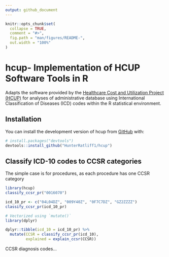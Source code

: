 ```yaml
---
output: github_document
---
```


<!-- README.md is generated from README.Rmd. Please edit that file -->

```r
knitr::opts_chunk$set(
  collapse = TRUE,
  comment = "#>",
  fig.path = "man/figures/README-",
  out.width = "100%"
)
```

# hcup- Implementation of HCUP Software Tools in R

<!-- badges: start -->
<!-- badges: end -->

Adapts the software provided by the [Healthcare Cost and Utilization Project (HCUP)](https://www.hcup-us.ahrq.gov/tools_software.jsp) 
for analyses of administrative database using International Classification of Diseases 
(ICD) codes within the R statistical environment.

## Installation

You can install the development version of hcup from [GitHub](https://github.com/) with:

``` r
# install.packages("devtools")
devtools::install_github("HunterRatliff1/hcup")
```

## Classify ICD-10 codes to CCSR categories

The simple case is for procedures, as each procedure has one CCSR category

```r
library(hcup)
classify_ccsr_pr("0016070")

icd_10_pr <- c("04L04DZ", "009Y40Z", "0F7C7DZ", "GZ2ZZZZ")
classify_ccsr_pr(icd_10_pr)

# Vectorized using `mutate()`
library(dplyr)

dplyr::tibble(icd_10 = icd_10_pr) %>%
  mutate(CCSR = classify_ccsr_pr(icd_10),
         explained = explain_ccsr(CCSR))
```

CCSR diagnosis codes...

